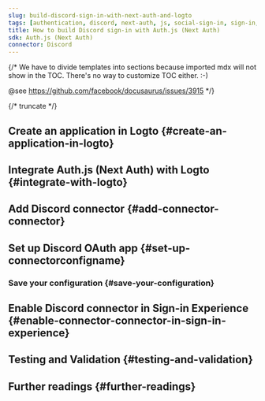 ```yaml
---
slug: build-discord-sign-in-with-next-auth-and-logto
tags: [authentication, discord, next-auth, js, social-sign-in, sign-in, login]
title: How to build Discord sign-in with Auth.js (Next Auth)
sdk: Auth.js (Next Auth)
connector: Discord
---
```


{/*
  We have to divide templates into sections because imported mdx will not show in the TOC.
  There's no way to customize TOC either. :-)

  @see https://github.com/facebook/docusaurus/issues/3915
*/}




{/* truncate */}

<Intro connector={connector} sdk="Auth.js (Next Auth)" link="https://authjs.dev/" />

## Create an application in Logto \{#create-an-application-in-logto}

<CreateApplication type="Traditional web" framework="Auth.js (Next Auth)" />

## Integrate Auth.js (Next Auth) with Logto \{#integrate-with-logto}

<FrameworkGuide />

## Add Discord connector \{#add-connector-connector}

<AddSocialConnector connector={connector} framework="Auth.js (Next Auth)" />

## Set up Discord OAuth app \{#set-up-connectorconfigname}

<ConnectorGuide />

### Save your configuration \{#save-your-configuration}

<SaveYourConfiguration connector={connector} />

## Enable Discord connector in Sign-in Experience \{#enable-connector-connector-in-sign-in-experience}

<EnableSocialConnector connector={connector} />

## Testing and Validation \{#testing-and-validation}

<TestingAndValidation connector={connector} sdk="Auth.js (Next Auth)" />

## Further readings \{#further-readings}

<FurtherReadings />
